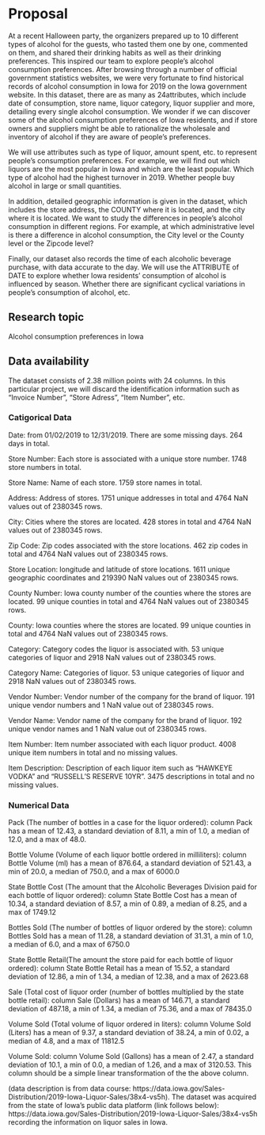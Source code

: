 # Proposal
At a recent Halloween party, the organizers prepared up to 10 different types of alcohol for the guests, who tasted them one by one, commented on them, and shared their drinking habits as well as their drinking preferences. This inspired our team to explore people's alcohol consumption preferences. After browsing through a number of official government statistics websites, we were very fortunate to find historical records of alcohol consumption in Iowa for 2019 on the Iowa government website. In this dataset, there are as many as 24attributes, which include date of consumption, store name, liquor category, liquor supplier and more, detailing every single alcohol consumption. We wonder if we can discover some of the alcohol consumption preferences of Iowa residents, and if store owners and suppliers might be able to rationalize the wholesale and inventory of alcohol if they are aware of people's preferences.

We will use attributes such as type of liquor, amount spent, etc. to represent people's consumption preferences. For example, we will find out which liquors are the most popular in Iowa and which are the least popular. Which type of alcohol had the highest turnover in 2019. Whether people buy alcohol in large or small quantities.

In addition, detailed geographic information is given in the dataset, which includes the store address, the COUNTY where it is located, and the city where it is located. We want to study the differences in people's alcohol consumption in different regions. For example, at which administrative level is there a difference in alcohol consumption, the City level or the County level or the Zipcode level?

Finally, our dataset also records the time of each alcoholic beverage purchase, with data accurate to the day. We will use the ATTRIBUTE of DATE to explore whether Iowa residents' consumption of alcohol is influenced by season. Whether there are significant cyclical variations in people's consumption of alcohol, etc.

## Research topic

Alcohol consumption preferences in Iowa

## Data availability

The dataset consists of 2.38 million points with 24 columns. In this particular project, we will discard the identification information such as “Invoice Number”, “Store Adress”, “Item Number”, etc. 

### Catigorical Data

Date: from 01/02/2019 to 12/31/2019. There are some missing days. 264 days in total.

Store Number: Each store is associated with a unique store number. 1748 store numbers in total.

Store Name: Name of each store. 1759 store names in total.

Address: Address of stores. 1751 unique addresses in total and 4764 NaN values out of 2380345 rows.

City: Cities where the stores are located. 428 stores in total and 4764 NaN values out of 2380345 rows.

Zip Code: Zip codes associated with the store locations. 462 zip codes in total and 4764 NaN values out of 2380345 rows.

Store Location: longitude and latitude of store locations. 1611 unique geographic coordinates and 219390 NaN values out of 2380345 rows.

County Number: Iowa county number of the counties where the stores are located. 99 unique counties in total and 4764 NaN values out of 2380345 rows.

County: Iowa counties where the stores are located. 99 unique counties in total and 4764 NaN values out of 2380345 rows.

Category: Category codes the liquor is associated with. 53 unique categories of liquor and 2918 NaN values out of 2380345 rows.

Category Name: Categories of liquor. 53 unique categories of liquor and 2918 NaN values out of 2380345 rows.

Vendor Number: Vendor number of the company for the brand of liquor. 191 unique vendor numbers and 1 NaN value out of 2380345 rows.

Vendor Name:  Vendor name of the company for the brand of liquor. 192 unique vendor names and 1 NaN value out of 2380345 rows.
 
Item Number: Item number associated with each liquor product. 4008 unique item numbers in total and no missing values.

Item Description: Description of each liquor item such as “HAWKEYE VODKA” and “RUSSELL'S RESERVE 10YR”. 3475 descriptions in total and no missing values.

### Numerical Data

Pack (The number of bottles in a case for the liquor ordered): column Pack has a mean of 12.43, a standard deviation of  8.11, a min of 1.0, a median of 12.0, and a max of 48.0. 

Bottle Volume (Volume of each liquor bottle ordered in milliliters): column Bottle Volume (ml) has a mean of 876.64, a standard deviation of  521.43, a min of 20.0, a median of 750.0, and a max of 6000.0

State Bottle Cost (The amount that the Alcoholic Beverages Division paid for each bottle of liquor ordered): column State Bottle Cost has a mean of 10.34, a standard deviation of  8.57, a min of 0.89, a median of 8.25, and a max of 1749.12

Bottles Sold (The number of bottles of liquor ordered by the store): column Bottles Sold has a mean of 11.28, a standard deviation of  31.31, a min of 1.0, a median of 6.0, and a max of 6750.0

State Bottle Retail(The amount the store paid for each bottle of liquor ordered): column State Bottle Retail has a mean of 15.52, a standard deviation of  12.86, a min of 1.34, a median of 12.38, and a max of 2623.68

Sale (Total cost of liquor order (number of bottles multiplied by the state bottle retail): column Sale (Dollars) has a mean of 146.71, a standard deviation of  487.18, a min of 1.34, a median of 75.36, and a max of 78435.0

Volume Sold (Total volume of liquor ordered in liters): column Volume Sold (Liters) has a mean of 9.37, a standard deviation of  38.24, a min of 0.02, a median of 4.8, and a max of 11812.5

Volume Sold: column Volume Sold (Gallons) has a mean of 2.47, a standard deviation of  10.1, a min of 0.0, a median of 1.26, and a max of 3120.53. This column should be a simple linear transformation of the the above column.

(data description is from data course: https://data.iowa.gov/Sales-Distribution/2019-Iowa-Liquor-Sales/38x4-vs5h).
The dataset was acquired from the state of Iowa's public data platform (link follows below): https://data.iowa.gov/Sales-Distribution/2019-Iowa-Liquor-Sales/38x4-vs5h recording the information on liquor sales in Iowa. 


